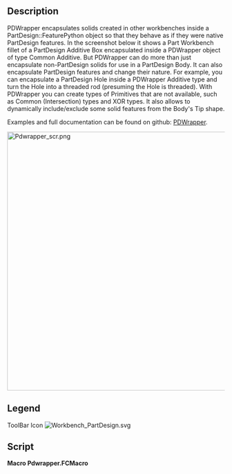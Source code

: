 <languages/>
<translate>

<!--T:1-->
{{Macro
|Name=Macro Pdwrapper
|Icon=Workbench_PartDesign.svg
|Description=Encapsulate non-PartDesign solids to work in PartDesign
|Author=TheMarkster
|Version=0.2023.08.13
|Date=2023-08-13
|FCVersion=Python 3 versions
|Download=[https://wiki.freecad.org/File:Workbench_PartDesign.svg ToolBar Icon]
|Links=[https://github.com/mwganson/pdwrapper Full Documentation on Github]
}}

== Description == <!--T:2-->

<!--T:3-->
PDWrapper encapsulates solids created in other workbenches inside a PartDesign::FeaturePython object so that they behave as if they were native PartDesign features. In the screenshot below it shows a Part Workbench fillet of a PartDesign Additive Box encapsulated inside a PDWrapper object of type Common Additive. But PDWrapper can do more than just encapsulate non-PartDesign solids for use in a PartDesign Body. It can also encapsulate PartDesign features and change their nature. For example, you can encapsulate a PartDesign Hole inside a PDWrapper Additive type and turn the Hole into a threaded rod (presuming the Hole is threaded). With PDWrapper you can create types of Primitives that are not available, such as Common (Intersection) types and XOR types. It also allows to dynamically include/exclude some solid features from the Body's Tip shape.

<!--T:4-->
Examples and full documentation can be found on github: [https://github.com/mwganson/pdwrapper PDWrapper].

</translate>
[[File:Pdwrapper_scr.png|600px]]
<translate>
<!--T:5-->
{{Caption|Macro PDWrapper screenshot‎}}

== Legend == <!--T:6-->

</translate>
{{Codeextralink|https://gist.github.com/mwganson/4106e84eeaaf4d6e056cd286cbc39170/raw/addc2f23ca223fd4f3332cfa04f2264ef0ee908b/Pdwrapper.FCMacro|Pdwrapper.FCMacro}}
<translate>

<!--T:7-->
ToolBar Icon
</translate>
[[Image:Workbench_PartDesign.svg]]
<translate>

== Script == <!--T:8-->

</translate>
'''Macro Pdwrapper.FCMacro'''

{{CodeDownload|https://gist.github.com/mwganson/4106e84eeaaf4d6e056cd286cbc39170|Pdwrapper.FCMacro}}